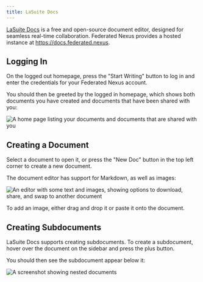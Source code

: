 ```yaml
---
title: LaSuite Docs
---
```


[LaSuite Docs](https://github.com/suitenumerique/docs) is a free and open-source document editor, designed for seamless real-time collaboration. Federated Nexus provides a hosted instance at https://docs.federated.nexus.

## Logging In

On the logged out homepage, press the "Start Writing" button to log in and enter the credentials for your Federated Nexus account.

You should then be greeted by the logged in homepage, which shows both documents you have created and documents that have been shared with you:

![A home page listing your documents and documents that are shared with you](../../../images/docs/home.png)

## Creating a Document

Select a document to open it, or press the "New Doc" button in the top left corner to create a new document.

The document editor has support for Markdown, as well as images:

![An editor with some text and images, showing options to download, share, and swap to another document](../../../images/docs/editor.png)

To add an image, either drag and drop it or paste it onto the document.

## Creating Subdocuments

LaSuite Docs supports creating subdocuments. To create a subdocument, hover over the document on the sidebar and press the plus button.

You should then see the subdocument appear below it:

![A screenshot showing nested documents](../../../images/docs/subdocument.png)
